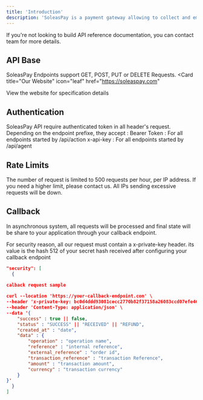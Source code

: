 ```yaml
---
title: 'Introduction'
description: 'SoleasPay is a payment gateway allowing to collect and emit payments on web and mobile applications of their customers through their mobile money wallet, bank and even crypto accounts.'
---
```


<Note>
  If you're not looking to build API reference documentation, you can contact
  team for more details.
</Note>

## API Base

SoleasPay Endpoints support GET, POST, PUT or DELETE Requests.
<Card
  title="Our Website"
  icon="leaf"
  href="https://soleaspay.com"
>
  View the website for specification details
</Card>

## Authentication

SoleasPay API require authenticated token in all header's request.
Depending on the endpoint prefixe, they accept :
Bearer Token : For all endpoints started by /api/action
x-api-key : For all endpoints started by /api/agent

## Rate Limits

The number of request is limited to 500 requests per hour, per IP address. If you need a higher limit,
 please contact us. All IPs sending excessive requests will be down.

## Callback

<Note>
In asynchronous system, all requests will be processed and final state will be share to your application through your callback endpoint.

For security reason, all our request must contain a x-private-key header. its value is the hash 512 of your secret hash received after configuring your callback endpoint
</Note>

```json
"security": [
  {
    
calback request sample

curl --location 'https://your-callback-endpoint.com' \
--header 'x-private-key: bc0d4ddd93081cecc2770b82f37158a26083ccd07efe46a4c90d698ac481325543d46610a0bac7ea9b6a00013d800b82d0369f1ba296e16beab79e16ebdc0b9b' \
--header 'Content-Type: application/json' \
--data '{
    "success" : true || false,
    "status" : "SUCCESS" || "RECEIVED" || "REFUND",
    "created_at" : "date",
    "data" : {
        "operation" : "operation name",
        "reference" : "internal reference",
        "external_reference" : "order id",
        "transaction_reference" : "transaction Reference",
        "amount" : "transaction amount",
        "currency" : "transaction currency"
    }
}'
  }
]
```
